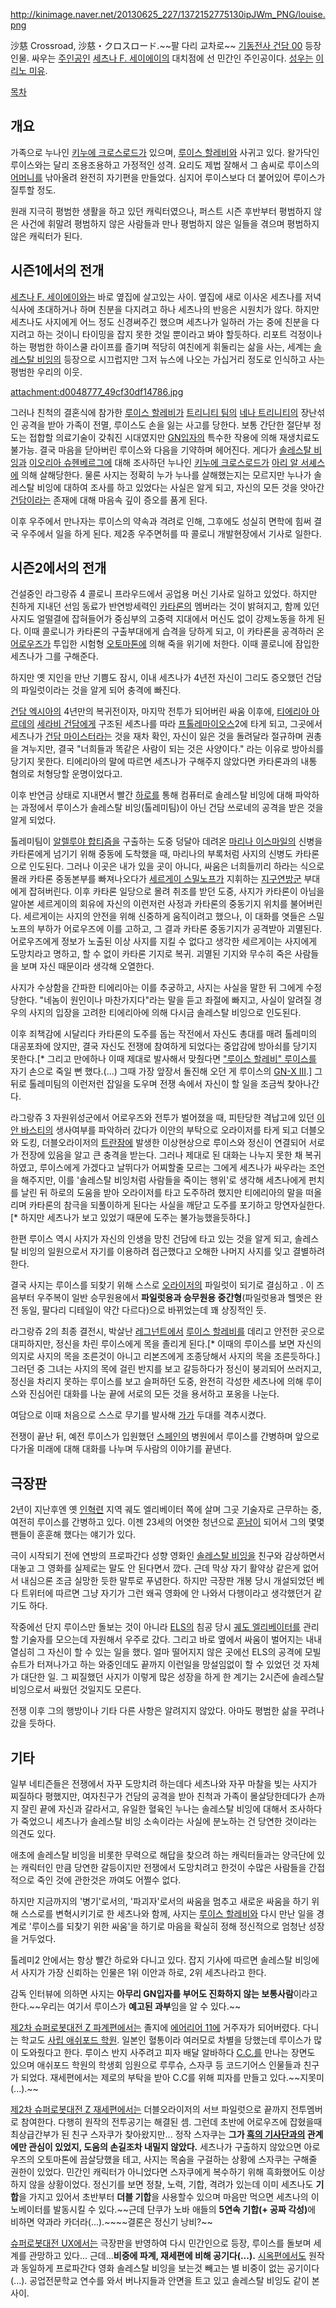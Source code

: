 http://kinimage.naver.net/20130625_227/1372152775130ipJWm_PNG/louise.png

沙慈 Crossroad, 沙慈・クロスロード.~~팔 다리 교차로~~ [[기동전사 건담 00]] 등장인물. 싸우는 [[주인공]]인 [[세츠나 F. 세이에이]]의 대치점에 선 민간인 주인공이다. [[성우]]는 [[이리노 미유]].

[[목차]]
== 개요 ==
가족으로 누나인 [[키누에 크로스로드]]가 있으며, [[루이스 할레비]]와 사귀고 있다. 왈가닥인 루이스와는 달리 조용조용하고 가정적인 성격. 요리도 제법 잘해서 그 솜씨로 루이스의 [[어머니]]를 낚아올려 완전히 자기편을 만들었다. 심지어 루이스보다 더 붙어있어 루이스가 질투할 정도.

원래 지극히 평범한 생활을 하고 있던 캐릭터였으나, 퍼스트 시즌 후반부터 평범하지 않은 사건에 휘말려 평범하지 않은 사람들과 만나 평범하지 않은 일들을 겪으며 평범하지 않은 캐릭터가 된다.

== 시즌1에서의 전개 ==
[[세츠나 F. 세이에이]]와는 바로 옆집에 살고있는 사이. 옆집에 새로 이사온 세츠나를 저녁식사에 초대하거나 하며 친분을 다지려고 하나 세츠나의 반응은 시원치가 않다. 하지만 세츠나도 사지에게 어느 정도 신경써주긴 했으며 세츠나가 일하러 가는 중에 친분을 다지려고 하는 것이니 타이밍을 잡지 못한 것일 뿐이라고 봐야 할듯하다. 리포트 걱정이나 하는 평범한 하이스쿨 라이프를 즐기며 적당히 여친에게 휘둘리는 삶을 사는, 세계는 [[솔레스탈 비잉]]의 등장으로 시끄럽지만 그저 뉴스에 나오는 가십거리 정도로 인식하고 사는 평범한 우리의 이웃.

attachment:d0048777_49cf30df14786.jpg

그러나 친척의 결혼식에 참가한 [[루이스 할레비]]가 [[트리니티 팀]]의 [[네나 트리니티]]의 장난섞인 공격을 받아 가족이 전멸, 루이스도 손을 잃는 사고를 당한다. 보통 간단한 절단부 정도는 접합할 의료기술이 갖춰진 시대였지만 [[GN입자]]의 특수한 작용에 의해 재생치료도 불가능. 결국 마음을 닫아버린 루이스와 다음을 기약하며 헤어진다.
게다가 [[솔레스탈 비잉]]과 [[이오리아 슈헨베르그]]에 대해 조사하던 누나인 [[키누에 크로스로드]]가 [[아리 알 서셰스]]에 의해 살해당한다. 물론 사지는 정확히 누가 누나를 살해했는지는 모르지만 누나가 솔레스탈 비잉에 대하여 조사를 하고 있었다는 사실은 알게 되고, 자신의 모든 것을 앗아간 [[건담]]이라는 존재에 대해 마음속 깊이 증오를 품게 된다.

이후 우주에서 만나자는 루이스의 약속과 격려로 인해, 그후에도 성실히 면학에 힘써 결국 우주에서 일을 하게 된다. 제2종 우주면허를 따 콜로니 개발현장에서 기사로 일한다.

== 시즌2에서의 전개 ==
건설중인 라그랑쥬 4 콜로니 프라우드에서 공업용 머신 기사로 일하고 있었다. 하지만 친하게 지내던 선임 동료가 반연방세력인 [[카타론]]의 멤버라는 것이 밝혀지고, 함께 있던 사지도 얼떨결에 잡혀들어가 중심부의 고중력 지대에서 머신도 없이 강제노동을 하게 된다. 이때 콜로니가 카타론의 구출부대에게 습격을 당하게 되고, 이 카타론을 공격하러 온 [[어로우즈]]가 투입한 시험형 [[오토마톤]]에 의해 죽을 위기에 처한다. 이때 콜로니에 잠입한 세츠나가 그를 구해준다.

하지만 옛 지인을 만난 기쁨도 잠시, 이내 세츠나가 4년전 자신이 그리도 증오했던 건담의 파일럿이라는 것을 알게 되어 충격에 빠진다. 

[[건담 엑시아]]의 4년만의 복귀전이자, 마지막 전투가 되어버린 싸움 이후에, [[티에리아 아르데]]의 [[세라비 건담]]에게 구조된 세츠나를 따라 [[프톨레마이오스]]2에 타게 되고, 그곳에서 세츠나가 [[건담 마이스터]]라는 것을 재차 확인, 자신이 잃은 것을 돌려달라 절규하며 권총을 겨누지만, 결국 "너희들과 똑같은 사람이 되는 것은 사양이다." 라는 이유로 방아쇠를 당기지 못한다. 티에리아의 말에 따르면 세츠나가 구해주지 않았다면 카타론과의 내통 혐의로 처형당할 운명이었다고.

이후 반연금 상태로 지내면서 빨간 [[하로]]를 통해 컴퓨터로 솔레스탈 비잉에 대해 파악하는 과정에서 루이스가 솔레스탈 비잉(톨레미팀)이 아닌 건담 쓰로네의 공격을 받은 것을 알게 되었다.

톨레미팀이 [[알렐루야 합티즘]]을 구출하는 도중 덩달아 데려온 [[마리나 이스마일]]의 신병을 카타론에게 넘기기 위해 중동에 도착했을 때, 마리나의 부록처럼 사지의 신병도 카타론으로 인도된다. 그러나 이곳은 내가 있을 곳이 아니다, 싸움은 너희들끼리 하라는 식으로 몰래 카타론 중동본부를 빠져나오다가 [[세르게이 스밀노프]]가 지휘하는 [[지구연방군]] 부대에게 잡혀버린다. 이후 카타론 일당으로 몰려 취조를 받던 도중, 사지가 카타론이 아님을 알아본 세르게이의 회유에 자신의 이런저런 사정과 카타론의 중동기지 위치를 불어버린다. 세르게이는 사지의 안전을 위해 신중하게 움직이려고 했으나, 이 대화를 엿들은 스밀노프의 부하가 어로우즈에 이를 고하고, 그 결과 카타론 중동기지가 공격받아 괴멸된다. 어로우즈에게 정보가 노출된 이상 사지를 지킬 수 없다고 생각한 세르게이는 사지에게 도망치라고 명하고, 할 수 없이 카타론 기지로 복귀. 괴멸된 기지와 무수히 죽은 사람들을 보며 자신 때문이라 생각해 오열한다.

사지가 수상함을 간파한 티에리아는 이를 추궁하고, 사지는 사실을 말한 뒤 그에게 수정당한다. "네놈이 원인이나 마찬가지다"라는 말을 듣고 좌절에 빠지고, 사실이 알려질 경우의 사지의 입장을 고려한 티에리아에 의해 다시금 솔레스탈 비잉으로 인도된다.

이후 죄책감에 시달리다 카타론의 도주를 돕는 작전에서 자신도 총대를 매려 톨레미의 대공포좌에 앉지만, 결국 자신도 전쟁에 참여하게 되었다는 중압감에 방아쇠를 당기지 못한다.[* 그리고 만에하나 이때 제대로 발사해서 맞췄다면 [["루이스 할레비" 루이스]]를 자기 손으로 죽일 뻔 했다.(...) 그때 가장 앞장서 돌진해 오던 게 루이스의 [[GN-X III]].] 그 뒤로 톨레미팀의 이런저런 잡일을 도우며 전쟁 속에서 자신이 할 일을 조금씩 찾아나간다.

라그랑쥬 3 자원위성군에서 어로우즈와 전투가 벌어졌을 때, 피탄당한 격납고에 있던 [[이안 바스티]]의 생사여부를 파악하러 갔다가 이안의 부탁으로 오라이저를 타게 되고 더블오와 도킹, 더블오라이저의 [[트란잠]]에 발생한 이상현상으로 루이스와 정신이 연결되어 서로가 전장에 있음을 알고 큰 충격을 받는다. 그러나 제대로 된 대화는 나누지 못한 채 복귀하였고, 루이스에게 가겠다고 날뛰다가 어찌할줄 모르는 그에게 세츠나가 싸우라는 조언을 해주지만, 이를 '솔레스탈 비잉처럼 사람들을 죽이는 행위'로 생각해 세츠나에게 펀치를 날린 뒤 하로의 도움을 받아 오라이저를 타고 도주하려 했지만 티에리아의 말을 떠올리며 카타론의 참극을 되풀이하게 된다는 사실을 깨닫고 도주를 포기하고 망연자실한다.[* 하지만 세츠나가 보고 있었기 때문에 도주는 불가능했을듯하다.]

한편 루이스 역시 사지가 자신의 인생을 망친 건담에 타고 있는 것을 알게 되고, 솔레스탈 비잉의 일원으로서 자기를 이용하려 접근했다고 오해한 나머지 사지를 잊고 결별하려 한다.

결국 사지는 루이스를 되찾기 위해 스스로 [[오라이저]]의 파일럿이 되기로 결심하고 . 이 즈음부터 우주복이 일반 승무원용에서 '''파일럿용과 승무원용 중간형'''(파일럿용과 헬멧은 완전 동일, 팔다리 디테일이 약간 다르다)으로 바뀌었는데 꽤 상징적인 듯.

라그랑쥬 2의 최종 결전시, 박살난 [[레그넌트]]에서 [[루이스 할레비]]를 데리고 안전한 곳으로 대피하지만, 정신을 차린 루이스에게 목을 졸리게 된다.[* 이때의 루이스를 보면 자신의 의지로 사지의 목을 조른것이 아니고 리본즈에게 조종당해서 사지의 목을 조른듯하다.] 그러던 중 그녀는 사지의 목에 걸린 반지를 보고 갈등하다가 정신이 붕괴되어 쓰러지고, 정신을 차리지 못하는 루이스를 보고 슬퍼하던 도중, 완전히 각성한 세츠나에 의해 루이스와 진심어린 대화를 나눈 끝에 서로의 모든 것을 용서하고 포옹을 나눈다.

여담으로 이때 처음으로 스스로 무기를 발사해 [[가가]] 두대를 격추시켰다.

전쟁이 끝난 뒤, 예전 루이스가 입원했던 [[스페인]]의 병원에서 루이스를 간병하며 앞으로 다가올 미래에 대해 대화를 나누며 두사람의 이야기를 끝낸다.
== 극장판 ==
2년이 지난후엔 옛 [[인혁련]] 지역 궤도 엘리베이터 쪽에 살며 그곳 기술자로 근무하는 중, 여전히 루이스를 간병하고 있다. 이젠 23세의 어엿한 청년으로 [[훈남]]이 되어서 그의 몇몇 팬들이 훈훈해 했다는 얘기가 있다.

극이 시작되기 전에 연방의 프로파간다 성향 영화인 [[솔레스탈 비잉]]을 친구와 감상하면서 대놓고 그 영화를 실제로는 말도 안 된다면서 깠다. 근데 막상 자기 활약상 같은게 없어서 내심으론 조금 실망한 듯한 말투로 푸념한다. 하지만 극장판 개봉 당시 개설되었던 베다 트위터에 따르면 그냥 자기가 그런 왜곡 영화에 안 나와서 다행이라고 생각했던거 같기도 하다.

작중에선 단지 루이스만 돌보는 것이 아니라 [[ELS]]의 침공 당시 [[궤도 엘리베이터]]를 관리할 기술자를 모으는데 자원해서 우주로 갔다. 그리고 바로 옆에서 싸움이 벌어지는 내내 열심히 그 자신이 할 수 있는 일을 했다. 얼마 떨어지지 않은 곳에선 ELS의 공격에 모빌슈트가 터져나가고 하는 와중인데도 끝까지 이런일을 망설임없이 할 수 있었던 것 자체가 대단한 일. 그 찌질했던 사지가 이렇게 많은 성장을 하게 한 계기는 2시즌에 솔레스탈 비잉으로서 싸웠던 것일지도 모른다.

전쟁 이후 그의 행방이나 기타 다른 사항은 알려지지 않았다. 아마도 평범한 삶을 꾸려나갔을 듯하다.
== 기타 ==
일부 네티즌들은 전쟁에서 자꾸 도망치려 하는데다 세츠나와 자꾸 마찰을 빚는 사지가 찌질하다 평했지만, 여자친구가 건담의 공격을 받아 친척과 가족이 몰살당한데다가 손까지 잘린 끝에 자신과 갈라서고, 유일한 혈육인 누나는 솔레스탈 비잉에 대해서 조사하다가 죽었으니 세츠나가 솔레스탈 비잉 소속이라는 사실에 분노하는 건 당연한 것이라는 의견도 있다.

애초에 솔레스탈 비잉을 비롯한 무력으로 해답을 찾으려 하는 캐릭터들과는 양극단에 있는 캐릭터인 만큼 당연한 갈등이지만 전쟁에서 도망치려고 한것이 수많은 사람들을 간접적으로 죽인 것에 관한것은 까여도 어쩔수 없다.

하지만 지금까지의 '병기'로서의, '파괴자'로서의 싸움을 멈추고 새로운 싸움을 하기 위해 스스로를 변혁시키기로 한 세츠나와 함께, 사지는 [[루이스 할레비]]와 다시 만난 일을 경계로 '루이스를 되찾기 위한 싸움'을 하기로 마음을 확실히 정해 정신적으로 엄청난 성장을 거두었다.

톨레미2 안에서는 항상 빨간 하로와 다니고 있다. 잡지 기사에 따르면 솔레스탈 비잉에서 사지가 가장 신뢰하는 인물은 1위 이안과 하로, 2위 세츠나라고 한다.

감독 인터뷰에 의하면 사지는 '''아무리 GN입자를 부어도 진화하지 않는 보통사람'''이라고 한다.~~우리는 여기서 루이스가 '''예고된 과부'''임을 알 수 있다.~~

[[제2차 슈퍼로봇대전 Z 파계편]]에서는 졸지에 [[에어리어 11]]에 거주자가 되어버렸다. 다니는 학교도 [[사립 애쉬포드 학원]]. 일본인 혈통이라 여러모로 차별을 당했는데 루이스가 많이 도와줬다고 한다. 루이스 반지 사주려고 피자 배달 알바하다 [[C.C.]]를 만나는 장면도 있으며 애쉬포드 학원의 학생회 임원으로 루루슈, 스자쿠 등 코드기어스 인물들과 친구가 되었다. 재세편에서는 제로의 부탁을 받아 C.C를 위해 피자를 만들고 있다.~~지못미(...).~~

[[제2차 슈퍼로봇대전 Z 재세편]]에서는 더블오라이저의 서브 파일럿으로 끝까지 전투멤버로 참여한다. 다행히 원작의 전투공기는 해결된 셈. 그런데 초반에 어로우즈에 잡혔을때 최상급간부가 된 친구 스자쿠가 찾아왔지만... 정작 스자쿠는 '''그가 [[흑의 기사단]]과의 관계에만 관심이 있었지, 도움의 손길조차 내밀지 않았다.''' 세츠나가 구출하지 않았으면 아로우즈의 오토마톤에 끔살당했을 테고, 사지는 목숨을 구걸하는 상황에 스자쿠는 구해줄 권한이 있었다. 민간인 캐릭터가 아니었다면 스자쿠에게 복수하기 위해 흑화했어도 이상하지 않을 상황이었다. 정신기를 보면 정찰, 노력, 기합, 격려가 있는데 이미 세츠나도 '''기합'''을 가지고 있어서 초반부터 '''더블 기합'''을 사용할수 있으며 마음만 먹으면 세츠나의 이노베이터를 발동시킬 수 있다.~~근데 단쿠가 노바 애들의 '''5연속 기합(+ 공짜 각성)'''에 비하면 약과라 카더라(...).~~~~결론은 정신기 낭비?~~

[[슈퍼로봇대전 UX]]에서는 극장판을 반영하여 다시 민간인으로 등장, 루이스를 돌보며 세계를 관망하고 있다... 근데...'''비중에 파계, 재세편에 비해 공기다(...).''' [[시옥편]]에서도 원작과 동일하게 프로파간다 영화 솔레스탈 비잉을 보는것 빼고는 별 비중이 없는 공기이다(...). 공업전문학교 연수를 와서 버나지들과 안면을 트고 있고 솔레스탈 비잉도 같이 본 사이.
